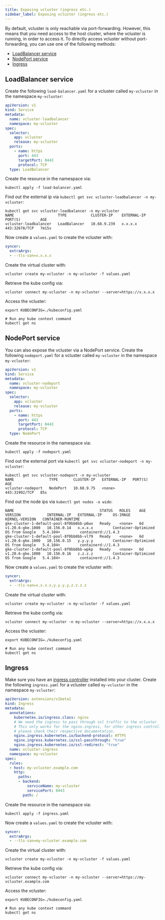 ```yaml
---
title: Exposing vcluster (ingress etc.)
sidebar_label: Exposing vcluster (ingress etc.)
---
```


By default, vcluster is only reachable via port-forwarding. However, this means that you need access to the host cluster, where the vcluster is running, in order to access it. To directly access vcluster without port-forwarding, you can use one of the following methods:
- [LoadBalancer service](#loadbalancer-service)
- [NodePort service](#nodeport-service)
- [Ingress](#ingress)

## LoadBalancer service

Create the following `load-balancer.yaml` for a vcluster called `my-vcluster` in the namespace `my-vcluster`:
```yaml
apiVersion: v1
kind: Service
metadata:
  name: vcluster-loadbalancer
  namespace: my-vcluster
spec:
  selector:
    app: vcluster
    release: my-vcluster
  ports:
    - name: https
      port: 443
      targetPort: 8443
      protocol: TCP
  type: LoadBalancer
```

Create the resource in the namespace via:
```
kubectl apply -f load-balancer.yaml
```

Find out the external ip via `kubectl get svc vcluster-loadbalancer -n my-vcluster`:
```
kubectl get svc vcluster-loadbalancer -n my-vcluster
NAME                    TYPE           CLUSTER-IP    EXTERNAL-IP    PORT(S)         AGE
vcluster-loadbalancer   LoadBalancer   10.68.9.239   x.x.x.x        443:32678/TCP   7m15s
```

Now create a `values.yaml` to create the vcluster with:
```yaml
syncer:
  extraArgs:
  - --tls-san=x.x.x.x
```

Create the virtual cluster with:
```
vcluster create my-vcluster -n my-vcluster -f values.yaml
```

Retrieve the kube config via:
```
vcluster connect my-vcluster -n my-vcluster --server=https://x.x.x.x
```

Access the vcluster:
```
export KUBECONFIG=./kubeconfig.yaml

# Run any kube context command
kubectl get ns
```

## NodePort service

You can also expose the vcluster via a NodePort service. Create the following `nodeport.yaml` for a vcluster called `my-vcluster` in the namespace `my-vcluster`:

```yaml
apiVersion: v1
kind: Service
metadata:
  name: vcluster-nodeport
  namespace: my-vcluster
spec:
  selector:
    app: vcluster
    release: my-vcluster
  ports:
    - name: https
      port: 443
      targetPort: 8443
      protocol: TCP
  type: NodePort
```

Create the resource in the namespace via:
```
kubectl apply -f nodeport.yaml
```

Find out the external port via `kubectl get svc vcluster-nodeport -n my-vcluster`:
```
kubectl get svc vcluster-nodeport -n my-vcluster
NAME                TYPE       CLUSTER-IP   EXTERNAL-IP   PORT(S)         AGE
vcluster-nodeport   NodePort   10.68.9.75   <none>        443:31992/TCP   85s
```

Find out the node ips via `kubectl get nodes -o wide`:
```
NAME                                       STATUS   ROLES    AGE   VERSION            INTERNAL-IP   EXTERNAL-IP     OS-IMAGE                             KERNEL-VERSION   CONTAINER-RUNTIME
gke-cluster-1-default-pool-8f0bb8bb-p6wx   Ready    <none>   6d    v1.20.6-gke.1000   10.156.0.14   x.x.x.x         Container-Optimized OS from Google   5.4.104+         containerd://1.4.3
gke-cluster-1-default-pool-8f0bb8bb-vl79   Ready    <none>   6d    v1.20.6-gke.1000   10.156.0.15   y.y.y.y         Container-Optimized OS from Google   5.4.104+         containerd://1.4.3
gke-cluster-1-default-pool-8f0bb8bb-wpkp   Ready    <none>   6d    v1.20.6-gke.1000   10.156.0.16   z.z.z.z         Container-Optimized OS from Google   5.4.104+         containerd://1.4.3
```

Now create a `values.yaml` to create the vcluster with:
```yaml
syncer:
  extraArgs:
  - --tls-san=x.x.x.x,y.y.y.y,z.z.z.z
```

Create the virtual cluster with:
```
vcluster create my-vcluster -n my-vcluster -f values.yaml
```

Retrieve the kube config via:
```
vcluster connect my-vcluster -n my-vcluster --server=https://x.x.x.x
```

Access the vcluster:
```
export KUBECONFIG=./kubeconfig.yaml

# Run any kube context command
kubectl get ns
```

## Ingress

Make sure you have an [ingress controller](https://kubernetes.io/docs/concepts/services-networking/ingress-controllers/) installed into your cluster. Create the following `ingress.yaml` for a vcluster called `my-vcluster` in the namespace `my-vcluster`:
```yaml
apiVersion: extensions/v1beta1
kind: Ingress
metadata:
  annotations:
    kubernetes.io/ingress.class: nginx
    # We need the ingress to pass through ssl traffic to the vcluster
    # This only works for the nginx-ingress, for other ingress controllers
    # please check their respective documentation.
    nginx.ingress.kubernetes.io/backend-protocol: HTTPS
    nginx.ingress.kubernetes.io/ssl-passthrough: "true"
    nginx.ingress.kubernetes.io/ssl-redirect: "true"
  name: vcluster-ingress
  namespace: my-vcluster
spec:
  rules:
  - host: my-vcluster.example.com
    http:
      paths:
      - backend:
          serviceName: my-vcluster
          servicePort: 8443
        path: /
```

Create the resource in the namespace via:
```
kubectl apply -f ingress.yaml
```

Now create a `values.yaml` to create the vcluster with:
```yaml
syncer:
  extraArgs:
  - --tls-san=my-vcluster.example.com
```

Create the virtual cluster with:
```
vcluster create my-vcluster -n my-vcluster -f values.yaml
```

Retrieve the kube config via:
```
vcluster connect my-vcluster -n my-vcluster --server=https://my-vcluster.example.com
```

Access the vcluster:
```
export KUBECONFIG=./kubeconfig.yaml

# Run any kube context command
kubectl get ns
```
